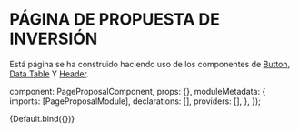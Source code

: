 
<Meta title="Páginas/Propuesta de inversión" />

# PÁGINA DE PROPUESTA DE INVERSIÓN

Está página se ha construido haciendo uso de los componentes de [Button](?path=/docs/componentes-button--primary), [Data Table](?path=/docs/componentes-data-table--default-story) Y [Header](?path=/docs/componentes-header--default-story).

  component: PageProposalComponent,
  props: {},
  moduleMetadata: {
    imports: [PageProposalModule],
    declarations: [],
    providers: [],
  },
});

<Canvas>
  <Story name="Default">{Default.bind({})}</Story>
</Canvas>
